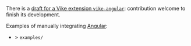 
There is a [draft for a Vike extension `vike-angular`](https://github.com/vikejs/vike-angular): contribution welcome to finish its development.

Examples of manually integrating [Angular](https://angular.io/):
 - <Example timestamp="2023.12" repo="nitedani/vite-plugin-angular" /> &gt; `examples/`
